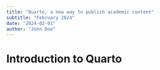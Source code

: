 ```yaml
---
title: "Quarto, a new way to publish academic content"
subtitle: "February 2024"
date: "2024-02-01"
author: "John Doe"
---
```


# Introduction to Quarto
